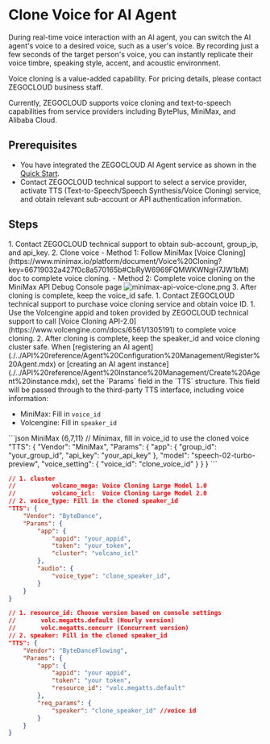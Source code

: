 # Clone Voice for AI Agent

During real-time voice interaction with an AI agent, you can switch the AI agent's voice to a desired voice, such as a user's voice. By recording just a few seconds of the target person's voice, you can instantly replicate their voice timbre, speaking style, accent, and acoustic environment.

Voice cloning is a value-added capability. For pricing details, please contact ZEGOCLOUD business staff.

<Note title="Note">Currently, ZEGOCLOUD supports voice cloning and text-to-speech capabilities from service providers including BytePlus, MiniMax, and Alibaba Cloud.</Note>

## Prerequisites

- You have integrated the ZEGOCLOUD AI Agent service as shown in the [Quick Start](./../Quick%20start.mdx).
- Contact ZEGOCLOUD technical support to select a service provider, activate TTS (Text-to-Speech/Speech Synthesis/Voice Cloning) service, and obtain relevant sub-account or API authentication information.

## Steps

<Steps>
<Step title="Clone voice according to service provider instructions">
<Tabs>
<Tab title="MiniMax">
1. Contact ZEGOCLOUD technical support to obtain sub-account, group_ip, and api_key.
2. Clone voice
    - Method 1: Follow MiniMax [Voice Cloning](https://www.minimax.io/platform/document/Voice%20Cloning?key=66719032a427f0c8a570165b#CbRyW6969FQMWKWNgH7JW1bM) doc to complete voice cloning.
    - Method 2: Complete voice cloning on the MiniMax API Debug Console page
        <Frame width="auto" height="auto" caption="">
        <img src="https://media-resource.spreading.io/docuo/workspace564/27e54a759d23575969552654cb45bf89/ac1402eb31.png" alt="minimax-api-voice-clone.png"/>
        </Frame>
3. After cloning is complete, keep the voice_id safe.
</Tab>
<Tab title="Volcengine">
1. Contact ZEGOCLOUD technical support to purchase voice cloning service and obtain voice ID.
1. Use the Volcengine appid and token provided by ZEGOCLOUD technical support to call [Voice Cloning API-2.0](https://www.volcengine.com/docs/6561/1305191) to complete voice cloning.
2. After cloning is complete, keep the speaker_id and voice cloning cluster safe.
</Tab>
</Tabs>
</Step>
<Step title="Use cloned voice in voice chats">
When [registering an AI agent](./../API%20reference/Agent%20Configuration%20Management/Register%20Agent.mdx) or [creating an AI agent instance](./../API%20reference/Agent%20Instance%20Management/Create%20Agent%20instance.mdx), set the `Params` field in the `TTS` structure. This field will be passed through to the third-party TTS interface, including voice information:

- MiniMax: Fill in `voice_id`
- Volcengine: Fill in `speaker_id`

<CodeGroup>
```json MiniMax {6,7,11}
// Minimax, fill in voice_id to use the cloned voice
"TTS": {
    "Vendor": "MiniMax",
    "Params": {
        "app": {
            "group_id": "your_group_id",
            "api_key":  "your_api_key"
        },
        "model": "speech-02-turbo-preview",
        "voice_setting": {
            "voice_id": "clone_voice_id"
        }
    }
}
```

```json title="BytePlus - Large Model Voice Synthesis" {9-11,14}
// 1. cluster
//          volcano_mega: Voice Cloning Large Model 1.0
//          volcano_icl:  Voice Cloning Large Model 2.0
// 2. voice_type: Fill in the cloned speaker_id
"TTS": {
    "Vendor": "ByteDance",
    "Params": {
        "app": {
            "appid": "your_appid",
            "token": "your_token",
            "cluster": "volcano_icl"
        },
        "audio": {
            "voice_type": "clone_speaker_id",
        }
    }
}
```
```json title="BytePlus -  Streaming Text-to-Speech" {9-11,14}
// 1. resource_id: Choose version based on console settings
//       volc.megatts.default (Hourly version)
//       volc.megatts.concurr (Concurrent version)
// 2. speaker: Fill in the cloned speaker_id
"TTS": {
    "Vendor": "ByteDanceFlowing",
    "Params": {
        "app": {
            "appid": "your appid",
            "token": "your token",
            "resource_id": "volc.megatts.default"
        },
        "req_params": {
            "speaker": "clone_speaker_id" //voice id
        }
    }
}
```
</CodeGroup>
</Step>
</Steps>